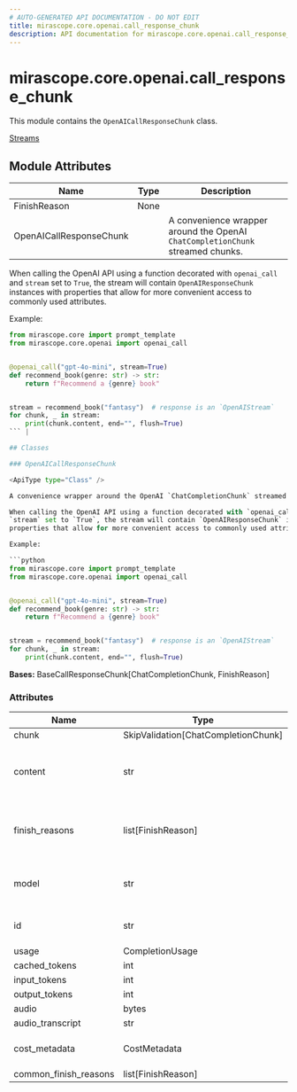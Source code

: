 ```yaml
---
# AUTO-GENERATED API DOCUMENTATION - DO NOT EDIT
title: mirascope.core.openai.call_response_chunk
description: API documentation for mirascope.core.openai.call_response_chunk
---
```


# mirascope.core.openai.call_response_chunk

<ApiType type="Module" />

This module contains the `OpenAICallResponseChunk` class.

<Info title="Usage">

[Streams](/docs/mirascope/learn/streams#handling-streamed-responses)

</Info>

## Module Attributes

| Name | Type | Description |
| ---- | ---- | ----------- |
| FinishReason | None |  |
| OpenAICallResponseChunk |  | A convenience wrapper around the OpenAI `ChatCompletionChunk` streamed chunks.

When calling the OpenAI API using a function decorated with `openai_call` and
`stream` set to `True`, the stream will contain `OpenAIResponseChunk` instances with
properties that allow for more convenient access to commonly used attributes.

Example:

```python
from mirascope.core import prompt_template
from mirascope.core.openai import openai_call


@openai_call("gpt-4o-mini", stream=True)
def recommend_book(genre: str) -> str:
    return f"Recommend a {genre} book"


stream = recommend_book("fantasy")  # response is an `OpenAIStream`
for chunk, _ in stream:
    print(chunk.content, end="", flush=True)
``` |

## Classes

### OpenAICallResponseChunk

<ApiType type="Class" />

A convenience wrapper around the OpenAI `ChatCompletionChunk` streamed chunks.

When calling the OpenAI API using a function decorated with `openai_call` and
`stream` set to `True`, the stream will contain `OpenAIResponseChunk` instances with
properties that allow for more convenient access to commonly used attributes.

Example:

```python
from mirascope.core import prompt_template
from mirascope.core.openai import openai_call


@openai_call("gpt-4o-mini", stream=True)
def recommend_book(genre: str) -> str:
    return f"Recommend a {genre} book"


stream = recommend_book("fantasy")  # response is an `OpenAIStream`
for chunk, _ in stream:
    print(chunk.content, end="", flush=True)
```

**Bases:** BaseCallResponseChunk[ChatCompletionChunk, FinishReason]

### Attributes

| Name | Type | Description |
| ---- | ---- | ----------- |
| chunk | SkipValidation[ChatCompletionChunk] |  |
| content | str | Returns the content for the 0th choice delta. |
| finish_reasons | list[FinishReason] | Returns the finish reasons of the response. |
| model | str | Returns the name of the response model. |
| id | str | Returns the id of the response. |
| usage | CompletionUsage | None | Returns the usage of the chat completion. |
| cached_tokens | int | None | Returns the number of cached tokens. |
| input_tokens | int | None | Returns the number of input tokens. |
| output_tokens | int | None | Returns the number of output tokens. |
| audio | bytes | None | Returns the audio data of the response. |
| audio_transcript | str | None | Returns the transcript of the audio content. |
| cost_metadata | CostMetadata | Returns the cost metadata. |
| common_finish_reasons | list[FinishReason] | None | Provider-agnostic finish reasons. |



